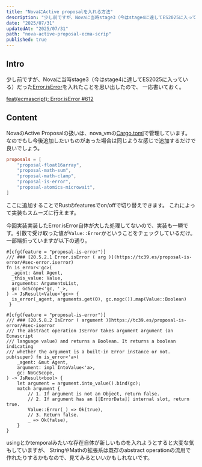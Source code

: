 ```yaml
---
title: "NovaにActive proposalを入れる方法"
description: "少し前ですが、Novaに当時stage3（今はstage4に達してES2025に入っている）だったError.isErrorを入れたことを思い出したので、一応書いておく。"
date: "2025/07/31"
updatedAt: "2025/07/31"
path: "nova-active-proposal-ecma-scrip"
published: true
---
```


## Intro

少し前ですが、Novaに当時stage3（今はstage4に達してES2025に入っている）だった[Error.isError](https://tc39.es/proposal-is-error/#sec-error.iserror)を入れたことを思い出したので、
一応書いておく。

[feat(ecmascript): Error.isError #612](https://github.com/trynova/nova/pull/612)

## Content

NovaのActive Proposalの扱いは、nova_vmの[Cargo.toml](https://github.com/trynova/nova/blob/main/nova_vm/Cargo.toml#L76-L82)で管理しています。
なのでもし今後追加したいものがあった場合は同じような感じで追加するだけで良いでしょう。

```toml
proposals = [
    "proposal-float16array",
    "proposal-math-sum",
    "proposal-math-clamp",
    "proposal-is-error",
    "proposal-atomics-microwait",
]
```

ここに追加することでRustのfeaturesでon/offで切り替えできます。
これによって実装もスムーズに行えます。

今回実装実装したError.isError自体が大した処理してないので、実装も一瞬です。引数で受け取った値が`Value::Error`かということをチェックしているだけ。
一部端折っていますが以下の通り。

```
#[cfg(feature = "proposal-is-error")]
/// ### [20.5.2.1 Error.isError ( arg )](https://tc39.es/proposal-is-error/#sec-error.iserror)
fn is_error<'gc>(
  _agent: &mut Agent,
  _this_value: Value,
  arguments: ArgumentsList,
  gc: GcScope<'gc, '_>,
) -> JsResult<Value<'gc>> {
  is_error(_agent, arguments.get(0), gc.nogc()).map(Value::Boolean)
 }

#[cfg(feature = "proposal-is-error")]
/// ### [20.5.8.2 IsError ( argument )]https://tc39.es/proposal-is-error/#sec-iserror
/// The abstract operation IsError takes argument argument (an Ecmascript
/// language value) and returns a Boolean. It returns a boolean indicating
/// whether the argument is a built-in Error instance or not.
pub(super) fn is_error<'a>(
    _agent: &mut Agent,
    argument: impl IntoValue<'a>,
    gc: NoGcScope,
) -> JsResult<bool> {
    let argument = argument.into_value().bind(gc);
    match argument {
        // 1. If argument is not an Object, return false.
        // 2. If argument has an [[ErrorData]] internal slot, return true.
        Value::Error(_) => Ok(true),
        // 3. Return false.
        _ => Ok(false),
    }
}
```

usingとかtemporalみたいな存在自体が新しいものを入れようとすると大変な気もしていますが、
StringやMathの拡張系は既存のabstract operationの流用で作れたりするかもなので、見てみるといいかもしれないです。
